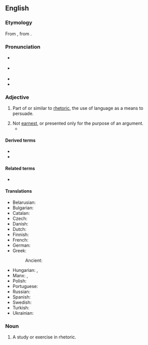 ==English==
{{was wotd|2007|February|26}}

===Etymology===
From {{etyl|la|en}} {{m|la|rhētoricus}}, from {{etyl|grc|en}} {{m|grc|ῥητορικός||concerning public speaking}}.

===Pronunciation===
* {{a|RP}} {{IPA|en|/ɹɪˈtɒɹ.ɪ.kəl/|/ɹəˈtɒɹ.ɪ.kəl/}}
* {{a|US}} {{IPA|en|/ɹɪˈtɔɹɪkəl/|/ɹəˈtɔɹɪkəl/}}
* {{audio|en|en-us-rhetorical.ogg|Audio (US)}}
* {{audio|en|en-au-rhetorical.ogg|Audio (AU)}}

===Adjective===
{{en-adj|-}}

# Part of or similar to [[rhetoric]], the use of language as a means to persuade.
#: {{ux|en|A '''rhetorical''' question is one used merely to make a point, with no response expected.}}
# Not [[earnest]], or presented only for the purpose of an argument.
#*{{quote-journal
|en
|journal=Slate
|date=2019-9-6
|author=Jordan Weissman
|url=https://slate.com/culture/2019/09/bari-weiss-how-to-fight-antisemitism-review.html
|title=How Not to Fight Anti-Semitism
|passage=Unfortunately, she has used the attack as a launch pad for a bizarre and undercooked exercise in '''rhetorical''' bothsidesism, in which she argues that American Jews should be just as worried about college students who overzealously criticize Israel as they are about the aspiring ''Einsatzgruppen'' who shoot up shuls.}}

====Derived terms====
* {{l|en|rhetorical question}}
* {{l|en|rhetorically}}

====Related terms====
* {{l|en|rhetoric}}

====Translations====
{{trans-top|part of or similar to rhetoric}}
* Belarusian: {{t|be|рытары́чны}}
* Bulgarian: {{t+|bg|риторичен}}
* Catalan: {{t|ca|retòric}}
* Czech: {{t|cs|řečnický|m}}
* Danish: {{t+|da|retorisk}}
* Dutch: {{t+|nl|retorisch}}
* Finnish: {{t+|fi|retorinen}}
* French: {{t+|fr|rhétorique}}
* German: {{t+|de|rhetorisch}}
* Greek: {{t+|el|ρητορικός}}
*: Ancient: {{t|grc|ῥητορικός}}
{{trans-mid}}
* Hungarian: {{t|hu|retorikai}}, {{t|hu|szónoklattani}}
* Manx: {{t|gv|retrickagh}}, {{t|gv|so-loayrtagh}}
* Polish: {{t+|pl|retoryczny|m}}
* Portuguese: {{t+|pt|retórico}}
* Russian: {{t+|ru|ритори́ческий}}
* Spanish: {{t+|es|retórico}}
* Swedish: {{t+|sv|retorisk}}
* Turkish: {{t+|tr|sözbilimsel}}
* Ukrainian: {{t|uk|ритори́чний}}
{{trans-bottom}}

===Noun===
{{en-noun}}

# {{lb|en|education|dated}} A study or exercise in rhetoric.